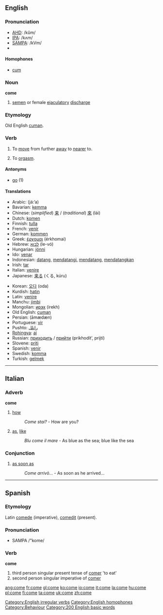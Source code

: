 ==English==

{{rank|old|came|men|107|come|without|make|def}}

===Pronunciation===
*[[w:AHD|AHD]]: /kŭm/
*[[w:IPA|IPA]]: /kʌm/
*[[w:SAMPA|SAMPA]]: /kVm/
*{{audio|en-us-come.ogg|Audio (US)}}

====Homophones====
*[[cum]]

===Noun===
'''come'''

# {{slang}} [[semen]] or female [[ejaculatory]] [[discharge]]

===Etymology===
Old English [[cuman]].

===Verb===
{{en-verb2|'''to come'''|'''[[comes]]'''|'''[[came]]'''|'''come'''|'''[[coming]]'''}}

# To [[move]] from further [[away]] to [[near]]er to.
# {{slang}} To [[orgasm]].

====Antonyms====
*[[go]] (1)

====Translations====
{{top}}
*Arabic: {{ARchar|[[جاء]]}} (já:’a)
*Bavarian: [[kemma]]
*Chinese: (''simplified'') [[来]] / (''traditional'') [[來]] (lái)
*Dutch: [[komen]]
*Finnish: [[tulla]]
*French: [[venir]]
*German: [[kommen]]
*Greek: [[έρχομαι]] (érkhomai)
*Hebrew: [[לבוא]] (le-vó)
*Hungarian: [[jönni]]
*Ido: [[venar]]
*Indonesian: [[datang]], [[datang|mendatangi]], [[datang|mendatang]], [[datang|mendatangkan]]
*Irish: [[tar#Irish|tar]]
*Italian: [[venire]]
*Japanese: [[来る]] (くる, kúru)
{{mid}}
*Korean: [[오다]] (oda)
*Kurdish: [[hatin]]
*Latin: [[venire]]
*Manchu: [[jimbi]]
*Mongolian: [[ирэх]] (irekh)
*Old English: [[cuman]]
*Persian: {{FAchar|[[امدن|آمَدَن]]}} (āmædæn)
*Portuguese: [[vir]]
*Pushto: [[راتلل]]
*[[Rohingya]]: [[ai]]
*Russian: [[приходить]] / [[прийти]] (prikhodít’, prijtí)
*Slovene: [[priti]]
*Spanish: [[venir]]
*Swedish: [[komma]]
*Turkish: [[gelmek]]
{{bottom}}

[[Category:English irregular verbs]]

----

==Italian==
===Adverb===
'''come'''

# [[how]]          
#:''Come stai?'' - How are you?
# [[as]], [[like]]
#:''Blu come il mare'' - As blue as the sea; blue like the sea

===Conjunction===
# [[as soon as]]
#:''Come arrivò...'' - As soon as he arrived...

----

==Spanish==
===Etymology===
Latin [[comede]] (imperative), [[comedit]] (present).
===Pronunciation===
*SAMPA /"kome/
===Verb===
'''come'''

# third person singular present tense of [[comer]] 'to eat'
# second person singular imperative of [[comer]]

[[Category:English homophones]]
[[Category:Behaviour]]
[[Category:200 English basic words]]

[[ang:come]]
[[fr:come]]
[[gl:come]]
[[ko:come]]
[[io:come]]
[[it:come]]
[[la:come]]
[[hu:come]]
[[pl:come]]
[[fi:come]]
[[ta:come]]
[[uk:come]]
[[zh:come]]